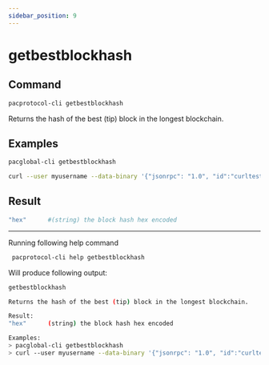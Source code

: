 ```yaml
---
sidebar_position: 9
---
```


# getbestblockhash
## Command

```bash
pacprotocol-cli getbestblockhash
```

Returns the hash of the best (tip) block in the longest blockchain.



## Examples
```bash
pacglobal-cli getbestblockhash 
```

```bash
curl --user myusername --data-binary '{"jsonrpc": "1.0", "id":"curltest", "method": "getbestblockhash", "params": [] }' -H 'content-type: text/plain;' http://127.0.0.1:1111/
```


## Result
```bash
"hex"      #(string) the block hash hex encoded
```


___

Running following help command
```bash
 pacprotocol-cli help getbestblockhash
```
Will produce following output:


```bash
getbestblockhash

Returns the hash of the best (tip) block in the longest blockchain.

Result:
"hex"      (string) the block hash hex encoded

Examples:
> pacglobal-cli getbestblockhash 
> curl --user myusername --data-binary '{"jsonrpc": "1.0", "id":"curltest", "method": "getbestblockhash", "params": [] }' -H 'content-type: text/plain;' http://127.0.0.1:1111/

```

